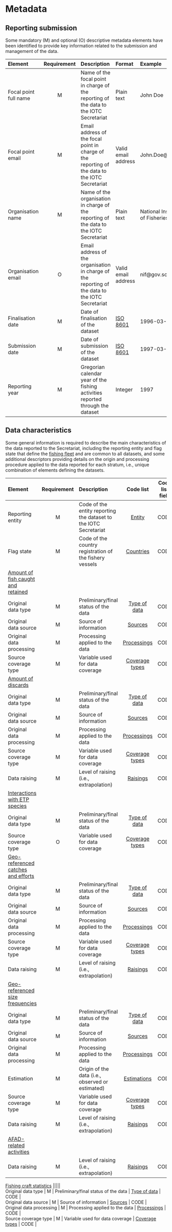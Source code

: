 # Metadata {#MetadataSection}

## Reporting submission

Some mandatory (M) and optional (O) descriptive metadata elements have been identified to provide key information related to the submission and management of the data.

| Element        | Requirement | Description | Format | Example |
| :--------| :----: | :----------------------- | :-------- | :------------ |
| [Focal point full name]{#fcname} | M | Name of the focal point in charge of the reporting of the data to the IOTC Secretariat | Plain text | John Doe  |
| [Focal point email]{#fcemail} | M | Email address of the focal point in charge of the reporting of the data to the IOTC Secretariat | Valid email address | John.Doe@fao.org |
| [Organisation name]{#orgname} | M | Name of the organisation in charge of the reporting of the data to the IOTC Secretariat | Plain text | National Institute of Fisheries |
| [Organisation email]{#orgemail} | O | Email address of the organisation in charge of the reporting of the data to the IOTC Secretariat | Valid email address | nif@gov.sc |
| [Finalisation date]{#findate} | M | Date of finalisation of the dataset | [ISO 8601](https://en.wikipedia.org/wiki/ISO_8601) | 1996-03-27 |
| [Submission date]{#subdate} | M | Date of submission of the dataset | [ISO 8601](https://en.wikipedia.org/wiki/ISO_8601) | 1997-03-21 |
| [Reporting year]{#repyear} | M | Gregorian calendar year of the fishing activities reported through the dataset | Integer | 1997 |

## Data characteristics

Some general information is required to describe the main characteristics of the data reported to the Secretariat, including the reporting entity and flag state that define the [fishing fleet](#fishingfleet) and are common to all datasets, and some additional descriptors providing details on the origin and processing procedure applied to the data reported for each stratum, i.e., unique combination of elements defining the datasets.

| Element        | Requirement | Description | Code list  | Code list field |
| :----------------- | :-----: | :----------------------- | :-------: | :--------: |
| [Reporting entity]{#repentity} | M | Code of the entity reporting the dataset to the IOTC Secretariat | [Entity](../domain/admin/#entities) | CODE |
| [Flag state]{#repflagstate} | M | Code of the country registration of the fishery vessels | [Countries](../domain/admin/#countries) | CODE |
| [Amount of fish caught and retained](#RCdataset) |||||
| Original data type       | M | Preliminary/final status of the data | [Type of data](../domain/data/#types)      | CODE |
| Original data source     | M | Source of information| [Sources](../domain/data/#sourcesRC)                       | CODE |
| Original data processing | M | Processing applied to the data    | [Processings](../domain/data/#processingsRC)  | CODE |
| Source coverage type     | M | Variable used for data coverage | [Coverage types](../domain/data/#coverageTypes) | CODE |
| [Amount of discards](#DIdataset) |||||
| Original data type       | M | Preliminary/final status of the data | [Type of data](../domain/data/#types)      | CODE |
| Original data source     | M | Source of information | [Sources](../domain/data/#sourcesDI)            | CODE |
| Original data processing | M | Processing applied to the data    | [Processings](../domain/data/#processingsDI)  | CODE |
| Source coverage type     | M | Variable used for data coverage | [Coverage types](../domain/data/#coverageTypes) | CODE |
| Data raising             | M | Level of raising (i.e., extrapolation) | [Raisings](../domain/data/#raisings)     | CODE | 
| [Interactions with ETP species](#INdataset) |||||
| Original data type       | M | Preliminary/final status of the data | [Type of data](../domain/data/#types)      | CODE |
| Source coverage type     | O | Variable used for data coverage | [Coverage types](../domain/data/#coverageTypes) | CODE |
| [Geo-referenced catches and efforts](#CEdataset) |||||
| Original data type       | M | Preliminary/final status of the data | [Type of data](../domain/data/#types)      | CODE |
| Original data source     | M | Source of information | [Sources](../domain/data/#sourcesCE)                      | CODE |
| Original data processing | M | Processing applied to the data    | [Processings](../domain/data/#processingsCE)  | CODE |
| Source coverage type     | M | Variable used for data coverage | [Coverage types](../domain/data/#coverageTypes) | CODE |
| Data raising             | M | Level of raising (i.e., extrapolation) | [Raisings](../domain/data/#raisings)     | CODE | 
| [Geo-referenced size frequencies](#SFdataset) |||||
| Original data type       | M | Preliminary/final status of the data | [Type of data](../domain/data/#types)      | CODE |
| Original data source     | M | Source of information | [Sources](../domain/data/#sourcesSF)                      | CODE |
| Original data processing | M | Processing applied to the data | [Processings](../domain/data/#processingsSF)     | CODE |
| Estimation               | M | Origin of the data (i.e., observed or estimated) | [Estimations](../domain/data/#estimations) | CODE |
| Source coverage type     | M | Variable used for data coverage | [Coverage types](../domain/data/#coverageTypes) | CODE |
| Data raising             | M | Level of raising (i.e., extrapolation) | [Raisings](../domain/data/#raisings)     | CODE | 
| [AFAD-related activities](#AAdataset) |||||
| Data raising             | M | Level of raising (i.e., extrapolation) | [Raisings](../domain/data/#raisings)     | CODE | 
<!-- | [DFOB-related activities](#DAdataset) ||||| -->
<!-- | [Daily buoy positions](#BUdataset) ||||| -->
| [Fishing craft statistics](#FCdataset) |||||
| Original data type       | M | Preliminary/final status of the data | [Type of data](../domain/data/#types)      | CODE |
| Original data source     | M | Source of information | [Sources](../domain/data/#sourcesFC)                      | CODE |
| Original data processing | M | Processing applied to the data | [Processings](../domain/data/#processingsFC)     | CODE |
| Source coverage type     | M | Variable used for data coverage | [Coverage types](../domain/data/#coverageTypes) | CODE |




